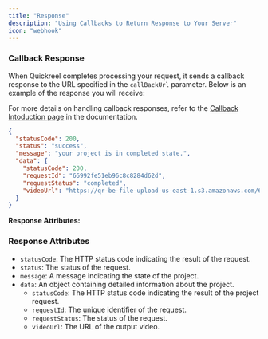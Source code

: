 ```yaml
---
title: "Response"
description: "Using Callbacks to Return Response to Your Server"
icon: "webhook"
---
```


### Callback Response

When Quickreel completes processing your request, it sends a callback response to the URL specified in the `callBackUrl` parameter. Below is an example of the response you will receive:

For more details on handling callback responses, refer to the [Callback Intoduction page](https://quickreel-8ab1b997.mintlify.app/callback) in the documentation.

```json
{
  "statusCode": 200,
  "status": "success",
  "message": "your project is in completed state.",
  "data": {
    "statusCode": 200,
    "requestId": "66992fe51eb96c8c8284d62d",
    "requestStatus": "completed",
    "videoUrl": "https://qr-be-file-upload-us-east-1.s3.amazonaws.com/667d64fe5ac472ec0d2f.mp4"
  }
}
```

**Response Attributes:**

### Response Attributes

- `statusCode`: The HTTP status code indicating the result of the request.
- `status`: The status of the request.
- `message`: A message indicating the state of the project.
- `data`: An object containing detailed information about the project.
  - `statusCode`: The HTTP status code indicating the result of the project request.
  - `requestId`: The unique identifier of the request.
  - `requestStatus`: The status of the request.
  - `videoUrl`: The URL of the output video.
